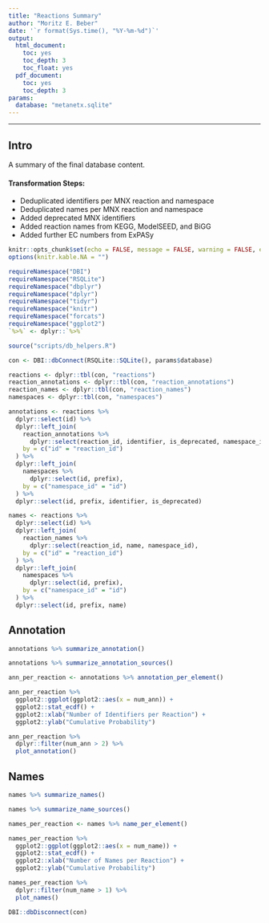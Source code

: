 ```yaml
---
title: "Reactions Summary"
author: "Moritz E. Beber"
date: '`r format(Sys.time(), "%Y-%m-%d")`'
output:
  html_document:
    toc: yes
    toc_depth: 3
    toc_float: yes
  pdf_document:
    toc: yes
    toc_depth: 3
params:
  database: "metanetx.sqlite"
---
```


___

## Intro

A summary of the final database content.

#### Transformation Steps:

* Deduplicated identifiers per MNX reaction and namespace
* Deduplicated names per MNX reaction and namespace
* Added deprecated MNX identifiers
* Added reaction names from KEGG, ModelSEED, and BiGG
* Added further EC numbers from ExPASy

```r
knitr::opts_chunk$set(echo = FALSE, message = FALSE, warning = FALSE, error = FALSE)
options(knitr.kable.NA = "")
```

```r
requireNamespace("DBI")
requireNamespace("RSQLite")
requireNamespace("dbplyr")
requireNamespace("dplyr")
requireNamespace("tidyr")
requireNamespace("knitr")
requireNamespace("forcats")
requireNamespace("ggplot2")
`%>%` <- dplyr::`%>%`
```

```r
source("scripts/db_helpers.R")
```

```r
con <- DBI::dbConnect(RSQLite::SQLite(), params$database)
```

```r
reactions <- dplyr::tbl(con, "reactions")
reaction_annotations <- dplyr::tbl(con, "reaction_annotations")
reaction_names <- dplyr::tbl(con, "reaction_names")
namespaces <- dplyr::tbl(con, "namespaces")
```

```r
annotations <- reactions %>%
  dplyr::select(id) %>%
  dplyr::left_join(
    reaction_annotations %>%
      dplyr::select(reaction_id, identifier, is_deprecated, namespace_id),
    by = c("id" = "reaction_id")
  ) %>%
  dplyr::left_join(
    namespaces %>%
      dplyr::select(id, prefix),
    by = c("namespace_id" = "id")
  ) %>%
  dplyr::select(id, prefix, identifier, is_deprecated)
```

```r
names <- reactions %>%
  dplyr::select(id) %>%
  dplyr::left_join(
    reaction_names %>%
      dplyr::select(reaction_id, name, namespace_id),
    by = c("id" = "reaction_id")
  ) %>%
  dplyr::left_join(
    namespaces %>%
      dplyr::select(id, prefix),
    by = c("namespace_id" = "id")
  ) %>%
  dplyr::select(id, prefix, name)
```

## Annotation

```r
annotations %>% summarize_annotation()
```

```r
annotations %>% summarize_annotation_sources()
```

```r
ann_per_reaction <- annotations %>% annotation_per_element()
```

```r
ann_per_reaction %>%
  ggplot2::ggplot(ggplot2::aes(x = num_ann)) +
  ggplot2::stat_ecdf() +
  ggplot2::xlab("Number of Identifiers per Reaction") +
  ggplot2::ylab("Cumulative Probability")
```

```r
ann_per_reaction %>%
  dplyr::filter(num_ann > 2) %>%
  plot_annotation()
```

## Names

```r
names %>% summarize_names()
```

```r
names %>% summarize_name_sources()
```

```r
names_per_reaction <- names %>% name_per_element()
```

```r
names_per_reaction %>%
  ggplot2::ggplot(ggplot2::aes(x = num_name)) +
  ggplot2::stat_ecdf() +
  ggplot2::xlab("Number of Names per Reaction") +
  ggplot2::ylab("Cumulative Probability")
```

```r
names_per_reaction %>%
  dplyr::filter(num_name > 1) %>%
  plot_names()
```

```r
DBI::dbDisconnect(con)
```
